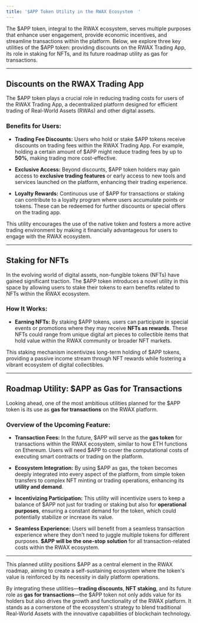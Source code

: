 ```yaml
---
title: '$APP Token Utility in the RWAX Ecosystem  '
---
```


The \$APP token, integral to the RWAX ecosystem, serves multiple purposes that enhance user engagement, provide economic incentives, and streamline transactions within the platform. Below, we explore three key utilities of the \$APP token: providing discounts on the RWAX Trading App, its role in staking for NFTs, and its future roadmap utility as gas for transactions.

---

## Discounts on the RWAX Trading App

The \$APP token plays a crucial role in reducing trading costs for users of the RWAX Trading App, a decentralized platform designed for efficient trading of Real-World Assets (RWAs) and other digital assets.

### Benefits for Users:

- **Trading Fee Discounts:**
  Users who hold or stake \$APP tokens receive discounts on trading fees within the RWAX Trading App. For example, holding a certain amount of \$APP might reduce trading fees by up to **50%**, making trading more cost-effective.

- **Exclusive Access:**
  Beyond discounts, \$APP token holders may gain access to **exclusive trading features** or early access to new tools and services launched on the platform, enhancing their trading experience.

- **Loyalty Rewards:**
  Continuous use of \$APP for transactions or staking can contribute to a loyalty program where users accumulate points or tokens. These can be redeemed for further discounts or special offers on the trading app.

This utility encourages the use of the native token and fosters a more active trading environment by making it financially advantageous for users to engage with the RWAX ecosystem.

---

## Staking for NFTs

In the evolving world of digital assets, non-fungible tokens (NFTs) have gained significant traction. The \$APP token introduces a novel utility in this space by allowing users to stake their tokens to earn benefits related to NFTs within the RWAX ecosystem.

### How It Works:

- **Earning NFTs:**
  By staking \$APP tokens, users can participate in special events or promotions where they may receive **NFTs as rewards**. These NFTs could range from unique digital art pieces to collectible items that hold value within the RWAX community or broader NFT markets.

This staking mechanism incentivizes long-term holding of \$APP tokens, providing a passive income stream through NFT rewards while fostering a vibrant ecosystem of digital collectibles.

---

## Roadmap Utility: \$APP as Gas for Transactions

Looking ahead, one of the most ambitious utilities planned for the \$APP token is its use as **gas for transactions** on the RWAX platform.

### Overview of the Upcoming Feature:

- **Transaction Fees:**
  In the future, \$APP will serve as the **gas token** for transactions within the RWAX ecosystem, similar to how ETH functions on Ethereum. Users will need \$APP to cover the computational costs of executing smart contracts or trading on the platform.

- **Ecosystem Integration:**
  By using \$APP as gas, the token becomes deeply integrated into every aspect of the platform, from simple token transfers to complex NFT minting or trading operations, enhancing its **utility and demand**.

- **Incentivizing Participation:**
  This utility will incentivize users to keep a balance of \$APP not just for trading or staking but also for **operational purposes**, ensuring a constant demand for the token, which could potentially stabilize or increase its value.

- **Seamless Experience:**
  Users will benefit from a seamless transaction experience where they don't need to juggle multiple tokens for different purposes. **\$APP will be the one-stop solution** for all transaction-related costs within the RWAX ecosystem.

---

This planned utility positions \$APP as a central element in the RWAX roadmap, aiming to create a self-sustaining ecosystem where the token's value is reinforced by its necessity in daily platform operations.

By integrating these utilities—**trading discounts**, **NFT staking**, and its future role as **gas for transactions**—the \$APP token not only adds value for its holders but also drives the growth and functionality of the RWAX platform. It stands as a cornerstone of the ecosystem's strategy to blend traditional Real-World Assets with the innovative capabilities of blockchain technology.

